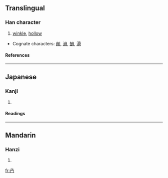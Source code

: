 {{see|叧}}

==Translingual==
===Han character===
{{Han char|rn=13|rad=冂|as=04|sn=6|four=|canj=月弓月 (BNB)}}
# [[winkle]], [[hollow]]


*Cognate characters: [[剮]], [[渦]], [[蝸]], [[滑]]
====References====
{{Han ref|kx=0129.090|dkj=01525|dj=0290.050|hdz=10100.050|uh=518E|ud=20878}}
----
==Japanese==
===Kanji===
{{ja-kanji|grade=|rs=冂04}}
# {{defn|Japanese}} 
====Readings====
{{ja-readings|on=[[か]] (ka), [[け]] (ke)|kun=[[わける]] (wakeru)}}
----
==Mandarin==
===Hanzi===
{{cmn-hanzi|pin=[[guǎ]] (gua3)|wg=kua<sup>3</sup>}}
# {{defn|Mandarin}}

[[fr:冎]]